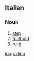 ==Italian==

===Noun===
{{it-noun|gradin|m|o|i}}

# [[step]]
# [[foothold]]
# [[rung]]

[[io:gradino]]